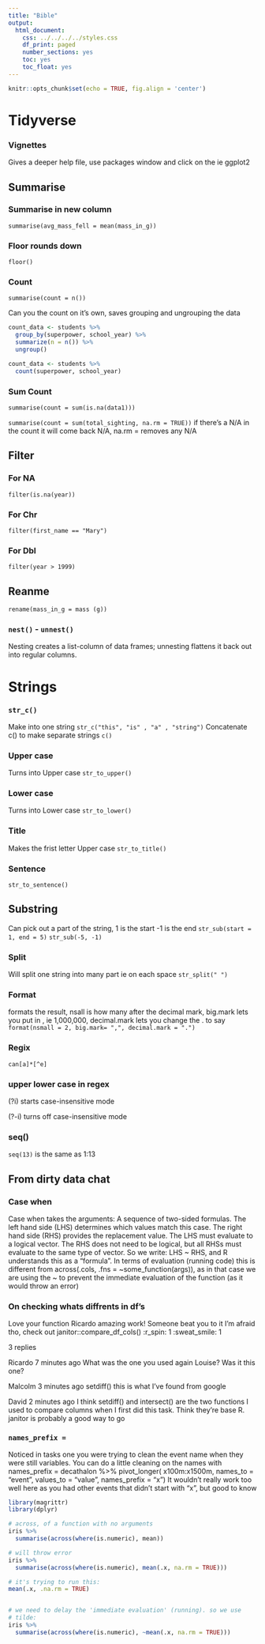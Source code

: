 ```yaml
---
title: "Bible"
output:
  html_document:
    css: ../../../../styles.css
    df_print: paged
    number_sections: yes
    toc: yes
    toc_float: yes
---
```


```r
knitr::opts_chunk$set(echo = TRUE, fig.align = 'center')
```

# Tidyverse

### Vignettes

Gives a deeper help file, use packages window and click on the ie ggplot2


## Summarise

### Summarise in new column

  `summarise(avg_mass_fell = mean(mass_in_g))`

### Floor rounds down

  `floor()`

### Count

  `summarise(count = n())`

Can you the count on it's own, saves grouping and ungrouping the data
```r
count_data <- students %>%
  group_by(superpower, school_year) %>%
  summarize(n = n()) %>%
  ungroup()

count_data <- students %>%
  count(superpower, school_year)
```


### Sum Count

  `summarise(count = sum(is.na(data1)))`

  `summarise(count = sum(total_sighting, na.rm = TRUE))`
  if there's a N/A in the count it will come back N/A,
  na.rm = removes any N/A

## Filter

### For NA

  `filter(is.na(year))`

### For Chr

  `filter(first_name == "Mary")`

### For Dbl

  `filter(year > 1999)`

## Reanme

  `rename(mass_in_g = mass (g))`


### `nest()` - `unnest()`

Nesting creates a list-column of data frames; unnesting flattens it back out into regular columns.



# Strings


### `str_c()`

Make into one string
  `str_c("this", "is" , "a" , "string")`
Concatenate c() to make separate strings
  `c()`

### Upper case

Turns into Upper case
  `str_to_upper()`

### Lower case

Turns into Lower case
  `str_to_lower()`

### Title

Makes the frist letter Upper case
  `str_to_title()`

### Sentence


  `str_to_sentence()`

## Substring

Can pick out a part of the string, 1 is the start -1 is the end
  `str_sub(start = 1, end = 5)`
  `str_sub(-5, -1)`

### Split

Will split one string into many part ie on each space
`str_split(" ")`

### Format

formats the result, nsall is how many after the decimal mark, big.mark lets you
put in , ie 1,000,000, decimal.mark lets you change the . to say
`format(nsmall = 2, big.mark= ",", decimal.mark = ".")`


### Regix

`can[a]*[^e]`

### upper lower case in regex

(?i) starts case-insensitive mode

(?-i) turns off case-insensitive mode

### seq()

`seq(13)` is the same as 1:13

## From dirty data chat

### Case when

Case when takes the arguments:
A sequence of two-sided formulas. The left hand side (LHS) determines which values match this case. The right hand side (RHS) provides the replacement value.
The LHS must evaluate to a logical vector. The RHS does not need to be logical, but all RHSs must evaluate to the same type of vector.
So we write: LHS ~ RHS, and R understands this as a "formula". In terms of evaluation (running code) this is different from across(.cols, .fns = ~some_function(args)), as in that case we are using the ~ to prevent the immediate evaluation of the function (as it would throw an error)

### On checking whats diffrents in df's

Love your function Ricardo amazing work! Someone beat you to it I’m afraid tho, check out janitor::compare_df_cols()
:r_spin:
1
:sweat_smile:
1

3 replies

Ricardo  7 minutes ago
What was the one you used again Louise? Was it this one?

Malcolm  3 minutes ago
setdiff() this is what I've found from google

David  2 minutes ago
I think setdiff() and intersect() are the two functions I used to compare columns when I first did this task. Think they're base R. janitor is probably a good way to go



### `names_prefix =`

Noticed in tasks one you were trying to clean the event name when they were still variables. You can do a little cleaning on the names with names_prefix =
decathalon %>%
  pivot_longer(
    x100m:x1500m,
    names_to = "event",
    values_to = "value",
    names_prefix = "x")
It wouldn’t really work too well here as you had other events that didn’t start with “x”, but good to know

```r
library(magrittr)
library(dplyr)

# across, of a function with no arguments
iris %>%
  summarise(across(where(is.numeric), mean))

# will throw error
iris %>%
  summarise(across(where(is.numeric), mean(.x, na.rm = TRUE)))

# it's trying to run this:
mean(.x, .na.rm = TRUE)


# we need to delay the 'immediate evaluation' (running). so we use
# tilde:
iris %>%
  summarise(across(where(is.numeric), ~mean(.x, na.rm = TRUE)))
```
